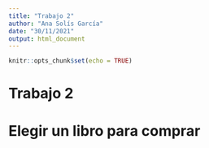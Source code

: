 ```yaml
---
title: "Trabajo 2"
author: "Ana Solís García"
date: "30/11/2021"
output: html_document
---
```


```r
knitr::opts_chunk$set(echo = TRUE)
```


# Trabajo 2

# Elegir un libro para comprar


